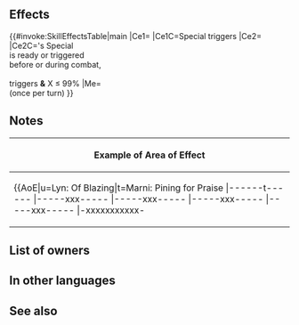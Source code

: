 {{Special
|tagid=SID_流星群
|intID=4490
|exclusive=1
|canUseWeapon={{WeaponList|exclude=Staff}}
|canUseMove={{MoveList|All}}
|cost=500
|cooldown=2
|effect=Boosts damage by 40% of unit's Spd when Special triggers.<br><br>If unit's Special is ready or has triggered during this combat,【Potent Follow X%】 has triggered, and X ≤ 99, then X = 100.<br><br>Unit can use the following【Style】:<br>――――― Astra Storm Style ―――――<br>Unit can attack foes within 6 spaces of unit and 3 rows or 3 columns centered on unit regardless of unit's range. Unit suffers a counterattack if any of the following conditions are met: foe is armored with Range = 2, foe can counterattack regardless of unit's range, or foe's Range is the same as the distance between unit and foe.<br><br>Unit cannot move or attack structures, after-combat movement effects do not occur, and remaining movement granted from Canto is treated as 0. Skill effect's Range is treated as 2, including by skill effects determined by attack Range, like Pavise and Aegis. This Style can be used only once per turn.<br>――――――――――――――――――――<br><br>【Potent Follow X%】<br>Triggers an additional follow-up attack immediately after unit's standard follow-up attack and deals damage = X% of unit's normal attack damage (if unit cannot make a follow-up attack, this effect triggers when the standard follow-up attack would occur; this effect is treated like a follow-up attack, so effects like "reduce damage by X%" still apply, but this effect is not affected by effects that prevent follow-ups or "attacks twice" effects; only highest value applied; does not stack).<br><br>【Style】<br>Change Style using the Style button at the bottom of the screen.<br><br>A unit's Style is only active when that unit is taking an action. When unit is equipped with a skill that has a Style, unit will not be able to use skills like Duo Skills or Harmonized Skills. Style use is disabled when unit is deployed using Pair Up or when unit is equipped with multiple skills that have a Style.
|required=Astra
|properties=random_owner,offensive_special
}}
==Effects==
{{#invoke:SkillEffectsTable|main
|Ce1={{Eft|Damage Boost|40% of {{Tgt|Unit}}'s Spd}}
|Ce1C=Special triggers
|Ce2={{Eft|Potent Follow Damage Boost}}
|Ce2C={{Tgt|Unit}}'s Special<br>is ready or triggered<br>before or during combat,<br>{{Kp|Potent Follow X%}}<br>triggers '''&''' X ≤ 99%
|Me={{Eft|Style|Astra Storm}}<br>(once per turn)
}}

==Notes==
{{DamageBoost}}
{{Styles|Astra Storm}}
{|class="wikitable default mw-collapsible"
!Example of Area of Effect
|-
|align="middle" style="max-width:750px;margin:auto"|{{AoE|u=Lyn: Of Blazing|t=Marni: Pining for Praise
|------t------
|-----xxx-----
|-----xxx-----
|-----xxx-----
|-----xxx-----
|-xxxxxxxxxxx-
|xxxxxxuxxxxxx
|-xxxxxxxxxxx-
|-----xxx-----
|-----xxx-----
|-----xxx-----
|-----xxx-----
|------x------
}}
|}

==List of owners==
{{Skill Hero List}}
==In other languages==
{{OtherLanguages
|japanese=流星群
|german=Astrasturm
|spanishEU=Tormenta Fobos
|spanishLA=Tormenta Astrea 
|spanishLANotes=''Formerly "Tormenta Fobos"''
|french=Tempête astra
|italian=Tempesta astrale
|chineseTW=流星群
|portuguese=Temp. astral
}}

==See also==
{{See also skills|cond=(SCategory='special' AND Description LIKE '%Boosts%damage by 40% of unit_s Spd%' OR Description LIKE '%【Potent Follow%】%') AND Exclusive='1'}}
{{Specials Navbox}}